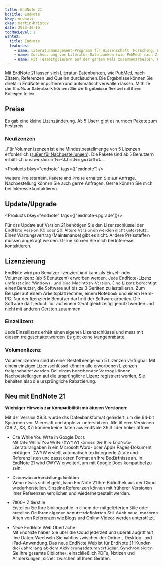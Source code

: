 ```yaml
---
title: EndNote 21
bcTitle: EndNote
bkey: endnote
ckey: martin-hristov
date: 2023-10-16
tocMaxLevel: 1
wanted:
  title: EndNote
  features:
    - name: Literaturmanagement-Programm für Wissenschaft, Forschung, Lehre und Entwicklung
    - name: Durchsuchung von Literatur-Datenbanken (wie PubMed) nach Zitaten, Referenzen und Quellen
    - name: Mit Teammitgliedern auf der ganzen Welt zusammenarbeiten, Ergebnisse teilen und kommentieren
---
```



<Intro>

Mit EndNote 21 lassen sich Literatur-Datenbanken, wie PubMed, nach Zitaten, Referenzen und Quellen durchsuchen. Die Ergebnisse können Sie direkt in EndNote importieren und automatisch verwalten lassen. Mithilfe der EndNote Datenbank können Sie die Ergebnisse flexibel mit ihren Kollegen teilen.

</Intro>

<TOC />



## Preise


<Info>

Es gab eine kleine Lizenzänderung. Ab 5 Usern gibt es nurnoch Pakete zum Festpreis.

</Info>

### Neulizenzen

_Für Volumenlizenzen ist eine Mindestbestellmenge von 5 Lizenzen erforderlich ([außer für Nachbestellungen](#lizenzierung)). Die Pakete sind ab 5 Benutzern erhältlich und werden in 1er-Schritten gestaffelt. _

<Products bkey="endnote" tags={["endnote"]}/>

<Info>

Weitere Preisstaffeln, Pakete und Preise erhalten Sie auf Anfrage. Nachbestellung können Sie auch gerne Anfragen. Gerne können Sie mich bei Interesse kontaktieren.

</Info>

## Update/Upgrade

<Products bkey="endnote" tags={["endnote-upgrade"]}/>

<Info>

Für das Update auf Version 21 benötigen Sie den Lizenzschlüssel der EndNote Version X9 oder 20. Ältere Versionen werden nicht unterstützt. Einen Wartungsvertrag (Maintenance) gibt es nicht. Andere Preisstaffeln müssen angefragt werden. Gerne können Sie mich bei Interesse kontaktieren.

</Info>

## Lizenzierung

EndNote wird pro Benutzer lizenziert und kann als Einzel- oder Volumenlizenz (ab 5 Benutzern) erworben werden. Jede EndNote-Lizenz umfasst eine Windows- und eine Macintosh-Version. Eine Lizenz berechtigt einen Benutzer, die Software auf bis zu 3 Geräten zu installieren. Zum Beispiel auf einem Arbeitsplatzrechner, einem Notebook und einem Heim-PC. Nur der lizenzierte Benutzer darf mit der Software arbeiten. Die Software darf jedoch nur auf einem Gerät gleichzeitig genutzt werden und nicht mit anderen Geräten zusammen.

### Einzellizenz

Jede Einzellizenz erhält einen eigenen Lizenzschlüssel und muss mit diesem freigeschaltet werden. Es gibt keine Mengenrabatte.

### Volumenlizenz

Volumenlizenzen sind ab einer Bestellmenge von 5 Lizenzen verfügbar. Mit einem einzigen Lizenzschlüssel können alle erworbenen Lizenzen freigeschaltet werden. Bei einem bestehenden Vertrag können Nachbestellungen auf die ursprüngliche Lizenz registriert werden, Sie behalten also die ursprüngliche Rabattierung.




## Neu mit EndNote 21

<Info>

**Wichtiger Hinweis zur Kompatibilität mit älteren Versionen:**

Mit der Version X9.3. wurde das Datenbankformat geändert, um die 64-bit Systemen von Microsoft und Apple zu unterstützen.
Alle älteren Versionen (X9.2., X8, X7) können keine Daten aus EndNote X9.3 oder höher öffnen.


</Info>

- Cite While You Write in Google Docs  <br />
Mit Cite While You Write (CWYW) können Sie Ihre EndNote-Literaturangaben in ein Microsoft Word- oder Apple Pages-Dokument einfügen. CWYW erstellt automatisch textintegrierte Zitate und Referenzlisten und passt deren Format an Ihre Bedürfnisse an. In EndNote 21 wird CWYW erweitert, um mit Google Docs kompatibel zu sein.

- Datenwiederherstellungsfunktion  <br />
Wenn etwas schief geht, kann EndNote 21 Ihre Bibliothek aus der Cloud wiederherstellen. Einzelne Referenzen können mit früheren Versionen Ihrer Referenzen verglichen und wiederhergestellt werden.

- 7000+ Zitierstile  <br />
Erstellen Sie Ihre Bibliographie in einem der mitgelieferten Stile oder erstellen Sie Ihren eigenen benutzerdefinierten Stil. Auch neue, moderne Arten von Referenzen wie Blogs und Online-Videos werden unterstützt.

- Neue EndNote Web Oberfläche  <br />
Mit EndNote haben Sie über die Cloud jederzeit und überall Zugriff auf Ihre Daten. Wechseln Sie nahtlos zwischen der Online-, Desktop- und iPad-Anwendung. Das neue EndNote Web ist für EndNote 21-Kunden drei Jahre lang ab dem Aktivierungsdatum verfügbar.  Synchronisieren Sie Ihre gesamte Bibliothek, einschließlich PDFs, Notizen und Anmerkungen, sicher zwischen all Ihren Geräten.
